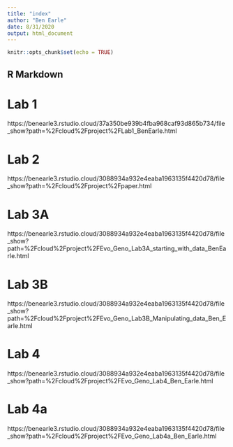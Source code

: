 ```yaml
---
title: "index"
author: "Ben Earle"
date: 8/31/2020
output: html_document
---
```


```r
knitr::opts_chunk$set(echo = TRUE)
```

## R Markdown

# Lab 1
https://benearle3.rstudio.cloud/37a350be939b4fba968caf93d865b734/file_show?path=%2Fcloud%2Fproject%2FLab1_BenEarle.html

# Lab 2
https://benearle3.rstudio.cloud/3088934a932e4eaba1963135f4420d78/file_show?path=%2Fcloud%2Fproject%2Fpaper.html

# Lab 3A
https://benearle3.rstudio.cloud/3088934a932e4eaba1963135f4420d78/file_show?path=%2Fcloud%2Fproject%2FEvo_Geno_Lab3A_starting_with_data_BenEarle.html

# Lab 3B
https://benearle3.rstudio.cloud/3088934a932e4eaba1963135f4420d78/file_show?path=%2Fcloud%2Fproject%2FEvo_Geno_Lab3B_Manipulating_data_Ben_Earle.html

# Lab 4
https://benearle3.rstudio.cloud/3088934a932e4eaba1963135f4420d78/file_show?path=%2Fcloud%2Fproject%2FEvo_Geno_Lab4_Ben_Earle.html

# Lab 4a
https://benearle3.rstudio.cloud/3088934a932e4eaba1963135f4420d78/file_show?path=%2Fcloud%2Fproject%2FEvo_Geno_Lab4a_Ben_Earle.html